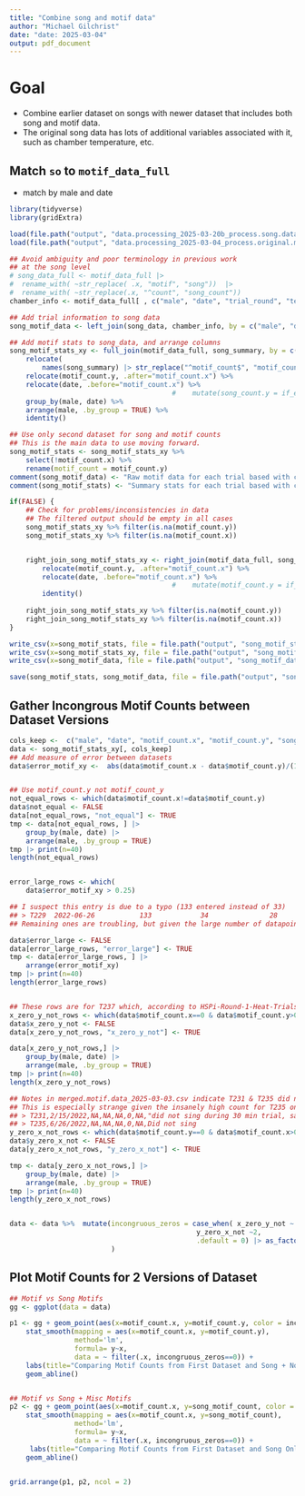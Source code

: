 ```yaml
---
title: "Combine song and motif data"
author: "Michael Gilchrist"
date: "date: 2025-03-04"
output: pdf_document
---
```


# Goal

- Combine earlier dataset on songs with newer dataset that includes both song and motif data.
- The original song data has lots of additional variables associated with it, such as chamber temperature, etc.


## Match `so` to `motif_data_full`

- match by male and date
```r
library(tidyverse)
library(gridExtra)
```

```r
load(file.path("output", "data.processing_2025-03-20b_process.song.data.Rda"), verbose = TRUE)
load(file.path("output", "data.processing_2025-03-04_process.original.motif.data.Rda"), verbose = TRUE)

## Avoid ambiguity and poor terminology in previous work
## at the song level
# song_data_full <- motif_data_full |>
#  rename_with( ~str_replace( .x, "motif", "song"))  |>
#  rename_with( ~str_replace(.x, "^count", "song_count"))
chamber_info <- motif_data_full[ , c("male", "date", "trial_round", "temp_target", "temp_mean", "humidity_mean", "vpd", "chamber", "counter", "test_order", "mass")]

## Add trial information to song data
song_motif_data <- left_join(song_data, chamber_info, by = c("male", "date"))

## Add motif stats to song_data, and arrange columns
song_motif_stats_xy <- full_join(motif_data_full, song_summary, by = c("male", "date")) |>
    relocate(
        names(song_summary) |> str_replace("^motif_count$", "motif_count.x") ) |> ## Move some columns to left
    relocate(motif_count.y, .after="motif_count.x") %>%
    relocate(date, .before="motif_count.x") %>%
                                        #    mutate(song_count.y = if_else(is.na(song_count.y), 0, song_count.y)) %>%
    group_by(male, date) %>%
    arrange(male, .by_group = TRUE) %>%
    identity() 

## Use only second dataset for song and motif counts
## This is the main data to use moving forward.
song_motif_stats <- song_motif_stats_xy %>%
    select(!motif_count.x) %>%
    rename(motif_count = motif_count.y)
comment(song_motif_data) <- "Raw motif data for each trial based with chamber informaiton added"
comment(song_motif_stats) <- "Summary stats for each trial based with chamber informaiton added, based on 'song_motif_data'"

if(FALSE) {
    ## Check for problems/inconsistencies in data
    ## The filtered output should be empty in all cases
    song_motif_stats_xy %>% filter(is.na(motif_count.y))
    song_motif_stats_xy %>% filter(is.na(motif_count.x))


    right_join_song_motif_stats_xy <- right_join(motif_data_full, song_summary, by = c("male", "date")) |>
        relocate(motif_count.y, .after="motif_count.x") %>%
        relocate(date, .before="motif_count.x") %>%
                                        #    mutate(motif_count.y = if_else(is.na(motif_count.y), 0, motif_count.y)) %>%
        identity()
    
    right_join_song_motif_stats_xy %>% filter(is.na(motif_count.y))
    right_join_song_motif_stats_xy %>% filter(is.na(motif_count.x))
}

write_csv(x=song_motif_stats, file = file.path("output", "song_motif_stats_2025-03-20.csv"))
write_csv(x=song_motif_stats_xy, file = file.path("output", "song_motif_stats_xy_2025-03-20.csv"))
write_csv(x=song_motif_data, file = file.path("output", "song_motif_data_2025-03-20.csv"))

save(song_motif_stats, song_motif_data, file = file.path("output", "song_motif_data_for_analysis_2025-03-20.Rda"))

```

## Gather Incongrous Motif Counts between Dataset Versions

```r

cols_keep <-  c("male", "date", "motif_count.x", "motif_count.y", "song_motif_count", "song_count", "misc_motif_count")
data <- song_motif_stats_xy[, cols_keep]
## Add measure of error between datasets
data$error_motif_xy <-  abs(data$motif_count.x - data$motif_count.y)/(1/2 * (data$motif_count.x + data$motif_count.y))


## Use motif_count.y not motif_count_y
not_equal_rows <- which(data$motif_count.x!=data$motif_count.y)
data$not_equal <- FALSE
data[not_equal_rows, "not_equal"] <- TRUE
tmp <- data[not_equal_rows, ] |>
    group_by(male, date) |>
    arrange(male, .by_group = TRUE)
tmp |> print(n=40)
length(not_equal_rows)


error_large_rows <- which(
    data$error_motif_xy > 0.25)

## I suspect this entry is due to a typo (133 entered instead of 33)
## > T229  2022-06-26           133            34               28          7                6          1.19
## Remaining ones are troubling, but given the large number of datapoints, not unexpected.

data$error_large <- FALSE
data[error_large_rows, "error_large"] <- TRUE
tmp <- data[error_large_rows, ] |> 
    arrange(error_motif_xy)
tmp |> print(n=40)
length(error_large_rows)


## These rows are for T237 which, according to HSPi-Round-1-Heat-Trials.csv, have missing count data
x_zero_y_not_rows <- which(data$motif_count.x==0 & data$motif_count.y>0)
data$x_zero_y_not <- FALSE
data[x_zero_y_not_rows, "x_zero_y_not"] <- TRUE

data[x_zero_y_not_rows,] |>
    group_by(male, date) |>
    arrange(male, .by_group = TRUE)
tmp |> print(n=40)
length(x_zero_y_not_rows)

## Notes in merged.motif.data_2025-03-03.csv indicate T231 & T235 did not sing during trial.
## This is especially strange given the insanely high count for T235 on 2022-06-26 of 425 
## > T231,2/15/2022,NA,NA,NA,0,NA,"did not sing during 30 min trial, sang before only"
## > T235,6/26/2022,NA,NA,NA,0,NA,Did not sing
y_zero_x_not_rows <- which(data$motif_count.y==0 & data$motif_count.x>0)
data$y_zero_x_not <- FALSE
data[y_zero_x_not_rows, "y_zero_x_not"] <- TRUE

tmp <- data[y_zero_x_not_rows,] |>
    group_by(male, date) |>
    arrange(male, .by_group = TRUE)
tmp |> print(n=40)
length(y_zero_x_not_rows)


data <- data %>%  mutate(incongruous_zeros = case_when( x_zero_y_not ~ 1,
                                              y_zero_x_not ~2,
                                              .default = 0) |> as_factor()
                         )


```


## Plot Motif Counts for 2 Versions of Dataset

```r


## Motif vs Song Motifs
gg <- ggplot(data = data)

p1 <- gg + geom_point(aes(x=motif_count.x, y=motif_count.y, color = incongruous_zeros)) +
    stat_smooth(mapping = aes(x=motif_count.x, y=motif_count.y),
                method='lm',
                formula= y~x,
                data = ~ filter(.x, incongruous_zeros==0)) +
    labs(title="Comparing Motif Counts from First Dataset and Song + Non-Song Motif Counts from Second Dataset") +
    geom_abline()


## Motif vs Song + Misc Motifs
p2 <- gg + geom_point(aes(x=motif_count.x, y=song_motif_count, color = incongruous_zeros)) +
    stat_smooth(mapping = aes(x=motif_count.x, y=song_motif_count),
                method='lm',
                formula= y~x,
                data = ~ filter(.x, incongruous_zeros==0)) +
     labs(title="Comparing Motif Counts from First Dataset and Song Only Motif Counts from Second Dataset") +
    geom_abline()


grid.arrange(p1, p2, ncol = 2)

```

